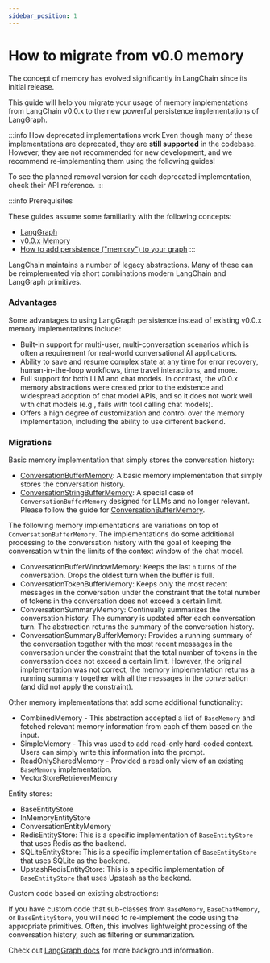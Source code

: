 ```yaml
---
sidebar_position: 1
---
```


# How to migrate from v0.0 memory

The concept of memory has evolved significantly in LangChain since its initial release.

This guide will help you migrate your usage of memory implementations from LangChain v0.0.x
to the new powerful persistence implementations of LangGraph.

:::info How deprecated implementations work
Even though many of these implementations are deprecated, they are **still supported** in the codebase.
However, they are not recommended for new development, and we recommend re-implementing them using the following guides!

To see the planned removal version for each deprecated implementation, check their API reference.
:::

:::info Prerequisites

These guides assume some familiarity with the following concepts:
- [LangGraph](https://langchain-ai.github.io/langgraph/)
- [v0.0.x Memory](https://python.langchain.com/v0.1/docs/modules/memory/)
- [How to add persistence ("memory") to your graph](https://langchain-ai.github.io/langgraph/how-tos/persistence/)
:::

LangChain maintains a number of legacy abstractions. Many of these can be reimplemented via short combinations modern LangChain and LangGraph primitives.

### Advantages

Some advantages to using LangGraph persistence instead of existing v0.0.x memory implementations include:

- Built-in support for multi-user, multi-conversation scenarios which is often a requirement for real-world conversational AI applications.
- Ability to save and resume complex state at any time for error recovery, human-in-the-loop workflows, time travel interactions, and more.
- Full support for both LLM and chat models. In contrast, the v0.0.x memory abstractions were created prior to the existence and widespread adoption of chat model APIs, and so it does not work well with chat models (e.g., fails with tool calling chat models).
- Offers a high degree of customization and control over the memory implementation, including the ability to use different backend.

### Migrations

Basic memory implementation that simply stores the conversation history:

- [ConversationBufferMemory](./ConversationBufferMemory.ipynb): A basic memory implementation that simply stores the conversation history.
- [ConversationStringBufferMemory](./ConversationStringBufferMemory.ipynb): A special case of `ConversationBufferMemory` designed for LLMs and no longer relevant. Please follow the guide for [ConversationBufferMemory](./ConversationBufferMemory.ipynb).

The following memory implementations are variations on top of `ConversationBufferMemory`. The implementations do some additional processing to the conversation history with the goal of keeping the conversation within the limits of the context window of the chat model.

- ConversationBufferWindowMemory: Keeps the last `n` turns of the conversation. Drops the oldest turn when the buffer is full.
- ConversationTokenBufferMemory: Keeps only the most recent messages in the conversation under the constraint that the total number of tokens in the conversation does not exceed a certain limit.
- ConversationSummaryMemory: Continually summarizes the conversation history. The summary is updated after each conversation turn. The abstraction returns the summary of the conversation history.
- ConversationSummaryBufferMemory: Provides a running summary of the conversation together with the most recent messages in the conversation under the constraint that the total number of tokens in the conversation does not exceed a certain limit. However, the original implementation was not correct, the memory implementation returns a running summary together with all the messages in the conversation (and did not apply the constraint).


Other memory implementations that add some additional functionality:

- CombinedMemory - This abstraction accepted a list of `BaseMemory` and fetched relevant memory information from each of them based on the input.
- SimpleMemory - This was used to add read-only hard-coded context. Users can simply write this information into the prompt.
- ReadOnlySharedMemory - Provided a read only view of an existing `BaseMemory` implementation.
- VectorStoreRetrieverMemory

Entity stores:

- BaseEntityStore
- InMemoryEntityStore
- ConversationEntityMemory
- RedisEntityStore: This is a specific implementation of `BaseEntityStore` that uses Redis as the backend.
- SQLiteEntityStore: This is a specific implementation of `BaseEntityStore` that uses SQLite as the backend.
- UpstashRedisEntityStore: This is a specific implementation of `BaseEntityStore` that uses Upstash as the backend.

Custom code based on existing abstractions:

If you have custom code that sub-classes from `BaseMemory`, `BaseChatMemory`, or `BaseEntityStore`, you will need to re-implement the code using the appropriate primitives. Often, this involves lightweight processing of the conversation history, such as filtering or summarization.


Check out [LangGraph docs](https://langchain-ai.github.io/langgraph/) for more background information.
